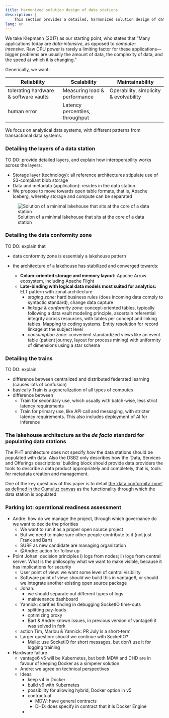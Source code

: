 ```yaml
---
title: Harmonized solution design of data stations
description: |
    This section provides a detailed, harmonized solution design of data stations and data hubs in federated data systems for secondary use of health data.
lang: en
---
```



We take Klepmann (2017) as our starting point, who states that "Many applications today are _data-intensive_, as opposed to _compute-intensive_. Raw CPU power is rarely a limiting factor for these applications—bigger problems are usually the amount of data, the complexity of data, and the speed at which it is changing."

Generically, we want:

| Reliability                           | Scalability                     | Maintainability                        |
| ------------------------------------- | ------------------------------- | -------------------------------------- |
| tolerating hardware & software vaults | Measuring load & performance    | Operability, simplicity & evolvability |
| human error                           | Latency percentiles, throughput |                                        |

We focus on analytical data systems, with different patterns from transactional data systems.



### Detailing the layers of a data station

TO DO: provide detailed layers, and explain how interoperability works across the layers:

- Storage layer (technology): all reference architectures stipulate use of S3-compliant blob storage
- Data and metadata (application): resides in the data station
- We propose to move towards open table formats, that is, Apache Iceberg, whereby storage and compute can be separated

![Solution of a minimal lakehouse that sits at the core of a data station](./images/minimal-lakehouse.png){#fig-minimal-lakehouse}


### Detailing the data conformity zone

TO DO: explain that

- data conformity zone is essentialy a lakehouse pattern
- the architecture of a lakehouse has stabilized and converged towards:

  - **Colum-oriented storage and memory layout:** Apache Arrow ecosystem, including Apache Flight
  - **Late-binding with logical data models most suited for analytics:** ELT pattern with zonal architecture
    - *staging zone:* hard business rules (does incoming data comply to syntactic standard), change data capture 
    - *linkage & conformity zone:* concept-oriented tables, typically following a data vault modeling principle, ascertain referential integrity across resources, with tables per concept and linking tables. Mapping to coding systems. Entity resolution for record linkage at the subject level
    - *consumption zone:* convenient standardized views like an event table (patient journey, layout for process mining) with uniformity of dimensions using a star schema

### Detailing the trains

TO DO: explain

- difference between centralized and distributed federated learning (causes lots of confusion)
- basically Train is a generalization of all types of computes
- difference between
  - Train for secondary use, which usually with batch-wise, less strict latency requirements
  - Train for primary use, like API call and messaging, with stricter latency requirements. This also includes deployment of AI for inference


### The lakehouse architecture as the _de facto_ standard for populating data stations
The PHT architecture does not specify _how_ the data stations should be populated with data. Also the DSB2 only describes how the 'Data, Services and Offerings descriptions' building block should provide data providers the tools to describe a data product appropriately and completely, that is, tools for metadata creation and management.

One of the key questions of this paper is to detail [the 'data conformity zone' as defined in the Cumuluz canvas](https://www.vzvz.nl/media/downloads/canvas-voor-databeschikbaarheid-v11-003pdf/download) as the functionality through which the data station is populated


### Parking lot: operational readiness assessment

- Andre: how do we manage the project, through which governance do we want to decide the priorities
  - We want to run it as a proper open source project
  - But we need to make sure other people contribute to it (not just Frank and Bart)
  - SURF as new candidate are managing organization
  - @Andre: action for follow up
- Point Johan: decision principles i) logs from nodes; ii) logs from central server. What is the philosophy what we want to make visible, because it has implications for security
  - User point of view: we want some level of central visibility
  - Software point of view: should we build this in vantage6, or should we integrate another existing open source package
  - Johan:
    - we should separate out different types of logs
    - maintenance dashboard
  - Yannick: clarifies finding in debugging SocketIO time-outs  
    - splitting pay-loads
    - optimizing proxy
    - Bart & Andre: known issues, in previous version of vantage6 it was solved in fork
  - action Tim, Marlou & Yannick: PR July is a short-term
  - Larger question: should we continue with SocketIO?
    - Melle: use SocketIO for short messages, but don't use it for logging training
- Hardware failure
  - vantage6 v5 will be Kubernetes, but both MDW and DHD are in favour of keeping Docker as a simpeler solution
  - Andre: we agree on technical perspectives
  - Ideas
    - keep v4 in Docker
    - build v6 with Kubernetes
    - possibility for allowing hybrid, Docker option in v5
    - contractual
      - MDW: have general contracts
      - DHD: does specify in contract that it is Docker Engine
    - 